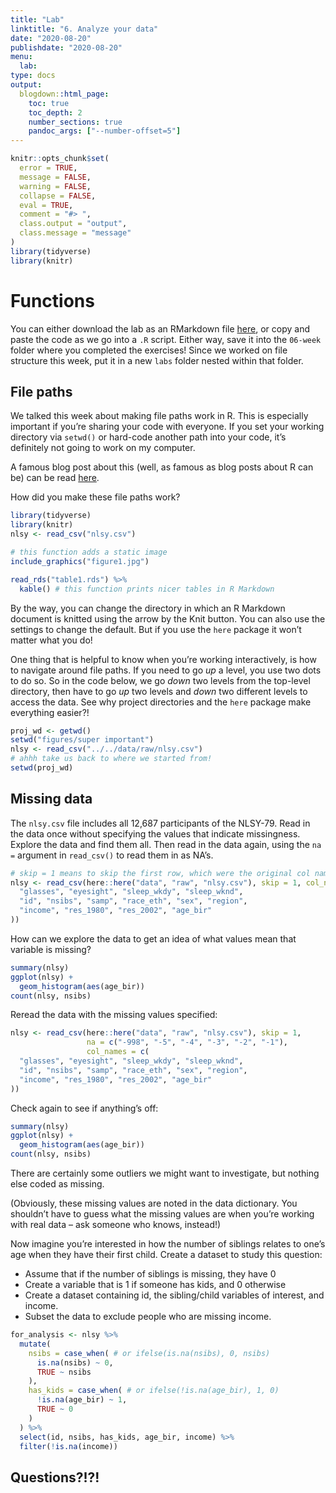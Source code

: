 ```yaml
---
title: "Lab"
linktitle: "6. Analyze your data"
date: "2020-08-20"
publishdate: "2020-08-20"
menu:
  lab:
type: docs
output:
  blogdown::html_page:
    toc: true
    toc_depth: 2
    number_sections: true
    pandoc_args: ["--number-offset=5"]
---
```


```r
knitr::opts_chunk$set(
  error = TRUE,
  message = FALSE,
  warning = FALSE,
  collapse = FALSE,
  eval = TRUE,
  comment = "#> ",
  class.output = "output",
  class.message = "message"
)
library(tidyverse)
library(knitr)
```

# Functions

You can either download the lab as an RMarkdown file <a href="../../lab-handouts/06-lab.Rmd" download="06-lab.Rmd">here</a>, or copy and paste the code as we go into a `.R` script. Either way, save it into the `06-week` folder where you completed the exercises! Since we worked on file structure this week, put it in a new `labs` folder nested within that folder.

## File paths

We talked this week about making file paths work in R. This is especially important if you're sharing your code with everyone. If you set your working directory via `setwd()` or hard-code another path into your code, it's definitely not going to work on my computer.

A famous blog post about this (well, as famous as blog posts about R can be) can be read [here](https://www.tidyverse.org/blog/2017/12/workflow-vs-script/).

How did you make these file paths work?

```r
library(tidyverse)
library(knitr)
nlsy <- read_csv("nlsy.csv")
```

```r
# this function adds a static image
include_graphics("figure1.jpg")
```

```r
read_rds("table1.rds") %>%
  kable() # this function prints nicer tables in R Markdown
```

By the way, you can change the directory in which an R Markdown document is knitted using the arrow by the Knit button. You can also use the settings to change the default. But if you use the `here` package it won't matter what you do!

One thing that is helpful to know when you're working interactively, is how to navigate around file paths. If you need to go *up* a level, you use two dots to do so. So in the code below, we go *down* two levels from the top-level directory, then have to go *up* two levels and *down* two different levels to access the data. See why project directories and the `here` package make everything easier?!
```r
proj_wd <- getwd()
setwd("figures/super important")
nlsy <- read_csv("../../data/raw/nlsy.csv")
# ahhh take us back to where we started from!
setwd(proj_wd)
```

## Missing data

The `nlsy.csv` file includes all 12,687 participants of the  NLSY-79. Read in the data once without specifying the values that indicate missingness. Explore the data and find them all. Then read in the data again, using the `na = ` argument in `read_csv()` to read them in as NA's. 

```r
# skip = 1 means to skip the first row, which were the original col names
nlsy <- read_csv(here::here("data", "raw", "nlsy.csv"), skip = 1, col_names = c(
  "glasses", "eyesight", "sleep_wkdy", "sleep_wknd",
  "id", "nsibs", "samp", "race_eth", "sex", "region",
  "income", "res_1980", "res_2002", "age_bir"
))
```

How can we explore the data to get an idea of what values mean that variable is missing?

```r
summary(nlsy)
ggplot(nlsy) +
  geom_histogram(aes(age_bir))
count(nlsy, nsibs)
```

Reread the data with the missing values specified:
```r
nlsy <- read_csv(here::here("data", "raw", "nlsy.csv"), skip = 1, 
                 na = c("-998", "-5", "-4", "-3", "-2", "-1"),
                 col_names = c(
  "glasses", "eyesight", "sleep_wkdy", "sleep_wknd",
  "id", "nsibs", "samp", "race_eth", "sex", "region",
  "income", "res_1980", "res_2002", "age_bir"
))
```

Check again to see if anything's off:
```r
summary(nlsy)
ggplot(nlsy) +
  geom_histogram(aes(age_bir))
count(nlsy, nsibs)
```
There are certainly some outliers we might want to investigate, but nothing else coded as missing.

(Obviously, these missing values are noted in the data dictionary. You shouldn't have to guess what the missing values are when you're working with real data -- ask someone who knows, instead!)

Now imagine you're interested in how the number of siblings relates to one's age when they have their first child. Create a dataset to study this question:

- Assume that if the number of siblings is missing, they have 0
- Create a variable that is 1 if someone has kids, and 0 otherwise
- Create a dataset containing id, the sibling/child variables of interest, and income. 
- Subset the data to exclude people who are missing income.

```r
for_analysis <- nlsy %>%
  mutate(
    nsibs = case_when( # or ifelse(is.na(nsibs), 0, nsibs)
      is.na(nsibs) ~ 0,
      TRUE ~ nsibs
    ),
    has_kids = case_when( # or ifelse(!is.na(age_bir), 1, 0)
      !is.na(age_bir) ~ 1,
      TRUE ~ 0
    )
  ) %>%
  select(id, nsibs, has_kids, age_bir, income) %>%
  filter(!is.na(income))
```

## Questions?!?!